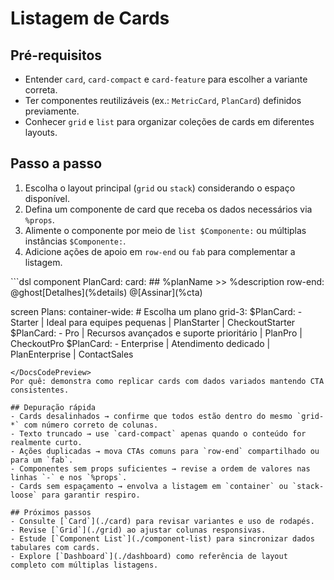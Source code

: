 # Listagem de Cards

## Pré-requisitos
- Entender `card`, `card-compact` e `card-feature` para escolher a variante correta.
- Ter componentes reutilizáveis (ex.: `MetricCard`, `PlanCard`) definidos previamente.
- Conhecer `grid` e `list` para organizar coleções de cards em diferentes layouts.

## Passo a passo
1. Escolha o layout principal (`grid` ou `stack`) considerando o espaço disponível.
2. Defina um componente de card que receba os dados necessários via `%props`.
3. Alimente o componente por meio de `list $Componente:` ou múltiplas instâncias `$Componente:`.
4. Adicione ações de apoio em `row-end` ou `fab` para complementar a listagem.

<DocsCodePreview title="Coleção de cards com dados dinâmicos">
```dsl
component PlanCard:
  card:
    ## %planName
    >> %description
    row-end:
      @ghost[Detalhes](%details)
      @[Assinar](%cta)

screen Plans:
  container-wide:
    # Escolha um plano
    grid-3:
      $PlanCard:
        - Starter | Ideal para equipes pequenas | PlanStarter | CheckoutStarter
      $PlanCard:
        - Pro | Recursos avançados e suporte prioritário | PlanPro | CheckoutPro
      $PlanCard:
        - Enterprise | Atendimento dedicado | PlanEnterprise | ContactSales
```
</DocsCodePreview>
Por quê: demonstra como replicar cards com dados variados mantendo CTA consistentes.

## Depuração rápida
- Cards desalinhados → confirme que todos estão dentro do mesmo `grid-*` com número correto de colunas.
- Texto truncado → use `card-compact` apenas quando o conteúdo for realmente curto.
- Ações duplicadas → mova CTAs comuns para `row-end` compartilhado ou para um `fab`.
- Componentes sem props suficientes → revise a ordem de valores nas linhas `-` e nos `%props`.
- Cards sem espaçamento → envolva a listagem em `container` ou `stack-loose` para garantir respiro.

## Próximos passos
- Consulte [`Card`](./card) para revisar variantes e uso de rodapés.
- Revise [`Grid`](./grid) ao ajustar colunas responsivas.
- Estude [`Component List`](./component-list) para sincronizar dados tabulares com cards.
- Explore [`Dashboard`](./dashboard) como referência de layout completo com múltiplas listagens.
